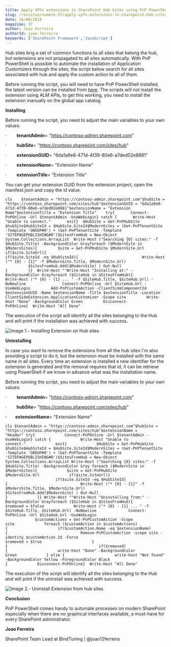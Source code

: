 ```yaml
---
title: Apply SPFx extensions to SharePoint Hub Sites using PnP PowerShell
slug: /revistas/numero-37/apply-spfx-extensions-to-sharepoint-hub-sites-using-pnp-powershell
date: 16/08/2018
magazine: 37
author: Joao Ferreira
authorId: joao-ferreira
keywords: ['SharePoint Framework','JavaScript']
---
```






Hub sites brig a set of common functions to all sites that belong the hub, but extensions are not propagated to all sites automatically. With PnP PowerShell is possible to automate the installation of Application Customizers through the sites, the script below search for all sites associated with hub and apply the custom action to all of them.

Before running the script, you will need to have PnP PowerShell installed, the latest version can be installed from [here](https&#58;//github.com/SharePoint/PnP-PowerShell/releases). The scripts will not install the extension using ALM APIs, to get this working, you need to install the extension manually on the global app catalog.

**Installing**

Before running the script, you need to adjust the main variables to your own values:

·        **tenantAdmin**= "https://contoso-admin.sharepoint.com"

·        **hubSite**= "https://contoso.sharepoint.com/sites/hub"

·        **extensionGUID**= "6da1a9e8-471d-4f39-80e6-a7ded02e8881"

·        **extensionName**= "Extension Name"

·        **extensionTitle**= "Extension Title"

You can get your extension GUID from the extension project, open the manifest.json and copy the id value.

```
cls    $tenantAdmin = "https://contoso-admin.sharepoint.com"$hubSite = "https://contoso.sharepoint.com/sites/hub"$extensionGUID = "6da1a9e8-471d-4f39-80e6-a7ded02e8881"$extensionName = "Extension Name"$extensionTitle = "Extension Title"    try{       Connect-PnPOnline -Url $tenantAdmin -UseWebLogin} catch {       Write-Host "Unable to connect."       exit}  $HubSite = Get-PnPHubSite $hubSite$HubSiteId = $HubSite.SiteId$ModernSites = (Get-PnPTenantSite -Template 'GROUP#0') + (Get-PnPTenantSite -Template 'SITEPAGEPUBLISHING#0')$SitesFromHub = New-Object System.Collections.ArrayList  Write-Host ("Searching {0} sites:" -f $HubSite.Title) -BackgroundColor Grayforeach ($ModernSite in $ModernSites){         $site = Get-PnPHubSite $ModernSite.Url         if($site.SiteUrl){                                      if($site.SiteId -eq $HubSiteId){                            Write-Host ("* {0} - {1}" -f $ModernSite.Title, $ModernSite.Url)                            $SitesFromHub.Add($ModernSite) | Out-Null                   }         }}  Write-Host ""Write-Host "Installing at:" -BackgroundColor Grayforeach ($SiteHub in $SitesFromHub){         Write-Host ("* {0} - {1} ... " -f $SiteHub.Title, $SiteHub.Url) -NoNewline                Connect-PnPOnline -Url $SiteHub.Url -UseWebLogin         Add-PnPCustomAction -ClientSideComponentId $extensionGUID -Name $extensionName -Title $extensionTitle -Location ClientSideExtension.ApplicationCustomizer -Scope site         Write-Host "Done" -BackgroundColor Green         Disconnect-PnPOnline}  Write-Host "All Done"
```

The execution of the script will identify all the sites belonging to the Hub and will print if the installation was achieved with success.

![Image 1.- Installing Extension on Hub sites](../../../images/numero37/apply-spfx-extensions-to-sharepoint-hub-sites-using-pnp-powershell/image1.png)

**Uninstalling**

In case you want to remove the extensions from all the hub sites I'm also providing a script to do it, but the extension must be installed with the same name in all sites. Every time an extension is installed a new identifier for the extension is generated and the removal requires that id, it can be retrieve using PowerShell if we know in advance what was the installation name.

Before running the script, you need to adjust the main variables to your own values:

·        **tenantAdmin**= "https://contoso-admin.sharepoint.com"

·        **hubSite**= "https://contoso.sharepoint.com/sites/hub"

**·        extensionName**= "Extension Name"

```
cls $tenantAdmin = "https://contoso-admin.sharepoint.com"$hubSite = "https://contoso.sharepoint.com/sites/hub"$extensionName = "Header" try{             Connect-PnPOnline -Url $tenantAdmin -UseWebLogin} catch {             Write-Host "Unable to connect."             exit}             $HubSite = Get-PnPHubSite $hubSite$HubSiteId = $HubSite.SiteId$ModernSites = (Get-PnPTenantSite -Template 'GROUP#0') + (Get-PnPTenantSite -Template 'SITEPAGEPUBLISHING#0')$SitesFromHub = New-Object System.Collections.ArrayList Write-Host ("Searching {0} sites:" -f $HubSite.Title) -BackgroundColor Gray foreach ($ModernSite in $ModernSites){             $site = Get-PnPHubSite $ModernSite.Url             if($site.SiteUrl){                                         if($site.SiteId -eq $HubSiteId){                                Write-Host ("* {0} - {1}" -f $ModernSite.Title, $ModernSite.Url)                                $SitesFromHub.Add($ModernSite) | Out-Null                      }             }} Write-Host ""Write-Host "Uninstalling from:" -BackgroundColor Grayforeach ($SiteHub in $SitesFromHub){             $removed = $false             Write-Host ("* {0} - {1} ... " -f $SiteHub.Title, $SiteHub.Url) -NoNewline              Connect-PnPOnline -Url $SiteHub.Url -UseWebLogin                                         $customActions = Get-PnPCustomAction -Scope site             foreach ($customAction in $customActions){                      if($customAction.Name -eq $extensionName){                                Remove-PnPCustomAction -scope site -identity $customAction.Id -Force                                $removed = $true                      }             }                                        if($removed){                      write-host "Done" -BackgroundColor Green             } else {                      write-host "Not found" -BackgroundColor Yellow -ForegroundColor Black             }             Disconnect-PnPOnline}  Write-Host "All Done"​
```

The execution of the script will identify all the sites belonging to the Hub and will print if the uninstall was achieved with success.

![Image 2.- Uninstall Extension from hub sites](../../../images/numero37/apply-spfx-extensions-to-sharepoint-hub-sites-using-pnp-powershell/image2.png)

**Conclusion**

PnP PowerShell comes handy to automate processes on modern SharePoint especially when there are no graphical interfaces available, a must-have for every SharePoint administrator.



**Joao Ferreira**

SharePoint Team Lead at BindTuning | @joao12ferreira​

